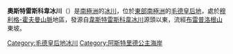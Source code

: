 {{coord|71|50|S|5|40|E|type:glacier_region:AQ_source:GNIS|display=title}}

'''奧斯特雷斯科韋冰川'''（{{lang-no|Austre Skorvebreen}}）是[[南極洲|南極洲]]的[[冰川|冰川]]，位於[[東部南極洲|東部南極洲]]的[[毛德皇后地|毛德皇后地]]，處於[[穆利格-霍夫曼山脈|穆利格-霍夫曼山脈]]地區，發源自[[韋斯特雷斯科韋冰川|韋斯特雷斯科韋冰川]]源頭以東，流經[[布雷普洛根山|布雷普洛根山]]東坡。

{{DEFAULTSORT:Austreskorve Glacier}}
[[Category:毛德皇后地冰川|Category:毛德皇后地冰川]]
[[Category:阿斯特里德公主海岸|Category:阿斯特里德公主海岸]]


{{PrincessAstridCoast-geo-stub}}